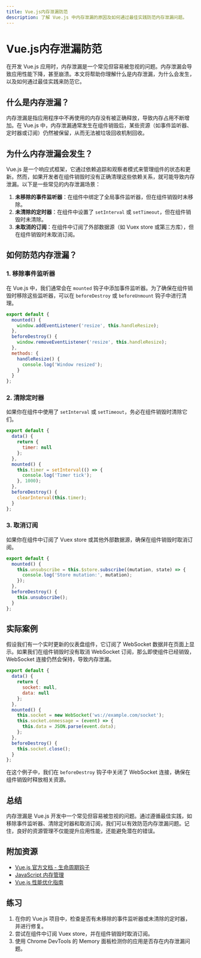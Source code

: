```yaml
---
title: Vue.js内存泄漏防范
description: 了解 Vue.js 中内存泄漏的原因及如何通过最佳实践防范内存泄漏问题。
---
```


# Vue.js内存泄漏防范

在开发 Vue.js 应用时，内存泄漏是一个常见但容易被忽视的问题。内存泄漏会导致应用性能下降，甚至崩溃。本文将帮助你理解什么是内存泄漏，为什么会发生，以及如何通过最佳实践来防范它。

## 什么是内存泄漏？

内存泄漏是指应用程序中不再使用的内存没有被正确释放，导致内存占用不断增加。在 Vue.js 中，内存泄漏通常发生在组件销毁后，某些资源（如事件监听器、定时器或订阅）仍然被保留，从而无法被垃圾回收机制回收。

## 为什么内存泄漏会发生？

Vue.js 是一个响应式框架，它通过依赖追踪和观察者模式来管理组件的状态和更新。然而，如果开发者在组件销毁时没有正确清理这些依赖关系，就可能导致内存泄漏。以下是一些常见的内存泄漏场景：

1. **未移除的事件监听器**：在组件中绑定了全局事件监听器，但在组件销毁时未移除。
2. **未清除的定时器**：在组件中设置了 `setInterval` 或 `setTimeout`，但在组件销毁时未清除。
3. **未取消的订阅**：在组件中订阅了外部数据源（如 Vuex store 或第三方库），但在组件销毁时未取消订阅。

## 如何防范内存泄漏？

### 1. 移除事件监听器

在 Vue.js 中，我们通常会在 `mounted` 钩子中添加事件监听器。为了确保在组件销毁时移除这些监听器，可以在 `beforeDestroy` 或 `beforeUnmount` 钩子中进行清理。

```javascript
export default {
  mounted() {
    window.addEventListener('resize', this.handleResize);
  },
  beforeDestroy() {
    window.removeEventListener('resize', this.handleResize);
  },
  methods: {
    handleResize() {
      console.log('Window resized');
    }
  }
};
```

### 2. 清除定时器

如果你在组件中使用了 `setInterval` 或 `setTimeout`，务必在组件销毁时清除它们。

```javascript
export default {
  data() {
    return {
      timer: null
    };
  },
  mounted() {
    this.timer = setInterval(() => {
      console.log('Timer tick');
    }, 1000);
  },
  beforeDestroy() {
    clearInterval(this.timer);
  }
};
```

### 3. 取消订阅

如果你在组件中订阅了 Vuex store 或其他外部数据源，确保在组件销毁时取消订阅。

```javascript
export default {
  mounted() {
    this.unsubscribe = this.$store.subscribe((mutation, state) => {
      console.log('Store mutation:', mutation);
    });
  },
  beforeDestroy() {
    this.unsubscribe();
  }
};
```

## 实际案例

假设我们有一个实时更新的仪表盘组件，它订阅了 WebSocket 数据并在页面上显示。如果我们在组件销毁时没有取消 WebSocket 订阅，那么即使组件已经销毁，WebSocket 连接仍然会保持，导致内存泄漏。

```javascript
export default {
  data() {
    return {
      socket: null,
      data: null
    };
  },
  mounted() {
    this.socket = new WebSocket('ws://example.com/socket');
    this.socket.onmessage = (event) => {
      this.data = JSON.parse(event.data);
    };
  },
  beforeDestroy() {
    this.socket.close();
  }
};
```

在这个例子中，我们在 `beforeDestroy` 钩子中关闭了 WebSocket 连接，确保在组件销毁时释放相关资源。

## 总结

内存泄漏是 Vue.js 开发中一个常见但容易被忽视的问题。通过遵循最佳实践，如移除事件监听器、清除定时器和取消订阅，我们可以有效防范内存泄漏问题。记住，良好的资源管理不仅能提升应用性能，还能避免潜在的错误。

## 附加资源

- [Vue.js 官方文档 - 生命周期钩子](https://vuejs.org/v2/guide/instance.html#Lifecycle-Diagram)
- [JavaScript 内存管理](https://developer.mozilla.org/en-US/docs/Web/JavaScript/Memory_Management)
- [Vue.js 性能优化指南](https://vuejs.org/v2/guide/performance.html)

## 练习

1. 在你的 Vue.js 项目中，检查是否有未移除的事件监听器或未清除的定时器，并进行修复。
2. 尝试在组件中订阅 Vuex store，并在组件销毁时取消订阅。
3. 使用 Chrome DevTools 的 Memory 面板检测你的应用是否存在内存泄漏问题。
